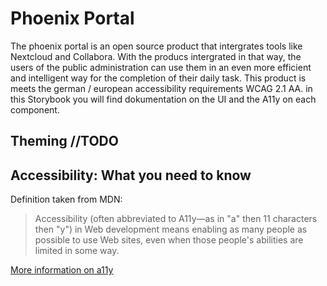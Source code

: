 <Meta title="Introduction/Portal" />


# Phoenix Portal

The phoenix portal is an open source product that intergrates tools like Nextcloud and Collabora. With the producs intergrated in that way,  the users of the public administration can use them in an even more efficient and intelligent way for the completion of their daily task.
This product is meets the german / european accessibility requirements WCAG 2.1 AA. in this Storybook you will find dokumentation on the UI and the A11y on each component. 

## Theming //TODO

## Accessibility: What you need to know

Definition taken from MDN:

> Accessibility (often abbreviated to A11y—as in "a" then 11 characters then "y") in Web development means enabling as many people as possible to use Web sites, even when those people's abilities are limited in some way.

[More information on a11y](?path=/story/introduction-accessibility--page)